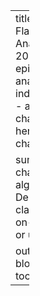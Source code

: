 ---
title: Overview of the FlaSH Series 
author: Ananya Joshi
date: 2023-12-20
tags:
  - epidata
  - changepoint analysis
  - early indicators
authors:
  - tara
  - ananya
heroImage: changepoint/image4.png
heroImageThumb: changepoint/image4.png

summary: | 
  We use changepoint detection algorithms to analyze Delphi's indicators and classify them as early, on-time,    late, undefined, or undetermined. 

output:
  blogdown::html_page:
    toc: true
---
